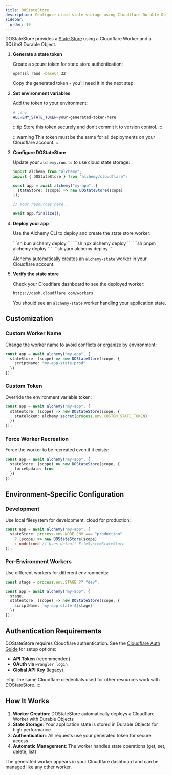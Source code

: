 ```yaml
---
title: DOStateStore
description: Configure cloud state storage using Cloudflare Durable Objects for high-performance, distributed state management with Alchemy.
sidebar:
  order: 10
---
```



DOStateStore provides a [State Store](/concepts/state) using a Cloudflare Worker and a SQLite3 Durable Object.

<Steps>

1. **Generate a state token**

   Create a secure token for state store authentication:

   ```sh
   openssl rand -base64 32
   ```

   Copy the generated token - you'll need it in the next step.

2. **Set environment variables**

   Add the token to your environment:

   ```sh
   # .env
   ALCHEMY_STATE_TOKEN=your-generated-token-here
   ```

   :::tip
   Store this token securely and don't commit it to version control.
   :::

   :::warning
   This token must be the same for all deployments on your Cloudflare account.
   :::

3. **Configure DOStateStore**

   Update your `alchemy.run.ts` to use cloud state storage:

   ```typescript
   import alchemy from "alchemy";
   import { DOStateStore } from "alchemy/cloudflare";

   const app = await alchemy("my-app", {
     stateStore: (scope) => new DOStateStore(scope)
   });

   // Your resources here...

   await app.finalize();
   ```

4. **Deploy your app**

   Use the Alchemy CLI to deploy and create the state store worker:

   <Tabs syncKey="pkgManager">
     <TabItem label="bun">
       ```sh
       bun alchemy deploy
       ```
     </TabItem>
     <TabItem label="npm">
       ```sh
       npx alchemy deploy
       ```
     </TabItem>
     <TabItem label="pnpm">
       ```sh
       pnpm alchemy deploy
       ```
     </TabItem>
     <TabItem label="yarn">
       ```sh
       yarn alchemy deploy
       ```
     </TabItem>
   </Tabs>

   Alchemy automatically creates an `alchemy-state` worker in your Cloudflare account.

5. **Verify the state store**

   Check your Cloudflare dashboard to see the deployed worker:

   ```
   https://dash.cloudflare.com/workers
   ```

   You should see an `alchemy-state` worker handling your application state.

</Steps>

## Customization

### Custom Worker Name

Change the worker name to avoid conflicts or organize by environment:

```typescript
const app = await alchemy("my-app", {
  stateStore: (scope) => new DOStateStore(scope, {
    scriptName: "my-app-state-prod"
  })
});
```

### Custom Token

Override the environment variable token:

```typescript
const app = await alchemy("my-app", {
  stateStore: (scope) => new DOStateStore(scope, {
    stateToken: alchemy.secret(process.env.CUSTOM_STATE_TOKEN)
  })
});
```

### Force Worker Recreation

Force the worker to be recreated even if it exists:

```typescript
const app = await alchemy("my-app", {
  stateStore: (scope) => new DOStateStore(scope, {
    forceUpdate: true
  })
});
```

## Environment-Specific Configuration

### Development

Use local filesystem for development, cloud for production:

```typescript
const app = await alchemy("my-app", {
  stateStore: process.env.NODE_ENV === "production" 
    ? (scope) => new DOStateStore(scope)
    : undefined // Uses default FileSystemStateStore
});
```

### Per-Environment Workers

Use different workers for different environments:

```typescript
const stage = process.env.STAGE ?? "dev";

const app = await alchemy("my-app", {
  stage,
  stateStore: (scope) => new DOStateStore(scope, {
    scriptName: `my-app-state-${stage}`
  })
});
```

## Authentication Requirements

DOStateStore requires Cloudflare authentication. See the [Cloudflare Auth Guide](/guides/cloudflare) for setup options:

- **API Token** (recommended)
- **OAuth** via `wrangler login` 
- **Global API Key** (legacy)

:::tip
The same Cloudflare credentials used for other resources work with DOStateStore.
:::

## How It Works

1. **Worker Creation**: DOStateStore automatically deploys a Cloudflare Worker with Durable Objects
2. **State Storage**: Your application state is stored in Durable Objects for high performance
3. **Authentication**: All requests use your generated token for secure access
4. **Automatic Management**: The worker handles state operations (get, set, delete, list)

The generated worker appears in your Cloudflare dashboard and can be managed like any other worker. 